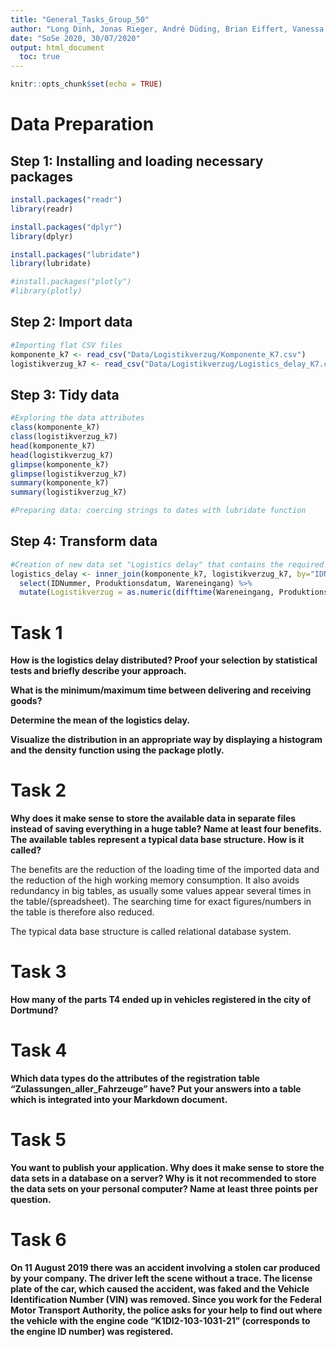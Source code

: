 ```yaml
---
title: "General_Tasks_Group_50"
author: "Long Dinh, Jonas Rieger, André Düding, Brian Eiffert, Vanessa Schweitzer"
date: "SoSe 2020, 30/07/2020"
output: html_document
  toc: true
---
```


```r
knitr::opts_chunk$set(echo = TRUE)
```

# Data Preparation

## Step 1: Installing and loading necessary packages
```r
install.packages("readr")
library(readr)

install.packages("dplyr")
library(dplyr)

install.packages("lubridate")
library(lubridate)

#install.packages("plotly")
#library(plotly)
```

## Step 2: Import data 
```r
#Importing flat CSV files
komponente_k7 <- read_csv("Data/Logistikverzug/Komponente_K7.csv")
logistikverzug_k7 <- read_csv("Data/Logistikverzug/Logistics_delay_K7.csv")

```
## Step 3: Tidy data 
```r
#Exploring the data attributes
class(komponente_k7)
class(logistikverzug_k7)
head(komponente_k7)
head(logistikverzug_k7)
glimpse(komponente_k7)
glimpse(logistikverzug_k7)
summary(komponente_k7)
summary(logistikverzug_k7)

#Preparing data: coercing strings to dates with lubridate function

```

## Step 4: Transform data 
```r
#Creation of new data set "Logistics delay" that contains the required information from both data sets
logistics_delay <- inner_join(komponente_k7, logistikverzug_k7, by="IDNummer") %>%
  select(IDNummer, Produktionsdatum, Wareneingang) %>%
  mutate(Logistikverzug = as.numeric(difftime(Wareneingang, Produktionsdatum, units="days")))
```

# Task 1

**How is the logistics delay distributed? Proof your selection by statistical tests and briefly describe your approach.**

**What is the minimum/maximum time between delivering and receiving goods?**

**Determine the mean of the logistics delay.**

**Visualize the distribution in an appropriate way by displaying a histogram and the density function using the package plotly.**


# Task 2

**Why does it make sense to store the available data in separate files instead of saving everything in a huge table? Name at least four benefits. The available tables represent a typical data base structure. How is it called?**

The benefits are the reduction of the loading time of the imported data and the reduction of the high working memory consumption. It also avoids redundancy in big tables, as usually some values appear several times in the table/(spreadsheet). The searching time for exact figures/numbers in the table is therefore also reduced.

The typical data base structure is called relational database system. 

# Task 3

**How many of the parts T4 ended up in vehicles registered in the city of Dortmund?**

# Task 4

**Which data types do the attributes of the registration table "Zulassungen_aller_Fahrzeuge" have? Put your answers into a table which is integrated into your Markdown document.**

# Task 5

**You want to publish your application. Why does it make sense to store the data sets in a database on a server? Why is it not recommended to store the data sets on your personal computer? Name at least three points per question.**

# Task 6

**On 11 August 2019 there was an accident involving a stolen car produced by your company. The driver left the scene without a trace. The license plate of the car, which caused the accident, was faked and the Vehicle Identification Number (VIN) was removed. Since you work for the Federal Motor Transport Authority, the police asks for your help to find out where the vehicle with the engine code "K1DI2-103-1031-21" (corresponds to the engine ID number) was registered.**